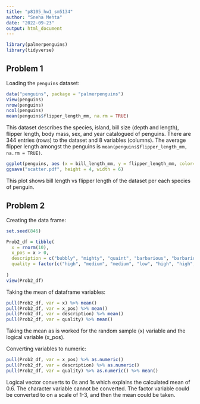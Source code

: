 ```yaml
---
title: "p8105_hw1_sm5134"
author: "Sneha Mehta"
date: "2022-09-23"
output: html_document
---
```

```r
library(palmerpenguins)
library(tidyverse)
```


## Problem 1
Loading the `penguins` dataset:
```r
data("penguins", package = "palmerpenguins")
View(penguins)
nrow(penguins)
ncol(penguins)
mean(penguins$flipper_length_mm, na.rm = TRUE)
```
This dataset describes the species, island, bill size (depth and length), flipper length, body mass, sex, and year catalogued of penguins. There are 344 entries (rows) to the dataset and 8 variables (columns). The average flipper length amongst the penguins is `mean(penguins$flipper_length_mm, na.rm = TRUE)`.

```r
ggplot(penguins, aes (x = bill_length_mm, y = flipper_length_mm, color=species)) + geom_point()
ggsave("scatter.pdf", height = 4, width = 6)
```
This plot shows bill length vs flipper length of the dataset per each species of penguin.

## Problem 2
Creating the data frame: 
```r
set.seed(846)

Prob2_df = tibble(
  x = rnorm(10),
  x_pos = x > 0,
  description = c("bubbly", "mighty", "quaint", "barbarious", "barbarious", "bubbly", "mighty", "mighty", "bubbly", "quaint"),
  quality = factor(c("high", "medium", "medium", "low", "high", "high", "low", "medium", "low", "low"))
  
)
view(Prob2_df)
```

Taking the mean of dataframe variables:
```r
pull(Prob2_df, var = x) %>% mean()
pull(Prob2_df, var = x_pos) %>% mean()
pull(Prob2_df, var = description) %>% mean()
pull(Prob2_df, var = quality) %>% mean()
```
Taking the mean as is worked for the random sample (x) variable and the logical variable (x_pos). 

Converting variables to numeric:
```r
pull(Prob2_df, var = x_pos) %>% as.numeric()
pull(Prob2_df, var = description) %>% as.numeric()
pull(Prob2_df, var = quality) %>% as.numeric() %>% mean()
```
Logical vector converts to 0s and 1s which explains the calculated mean of 0.6. The character variable cannot be converted. The factor variable could be converted to on a scale of 1-3, and then the mean could be taken.

